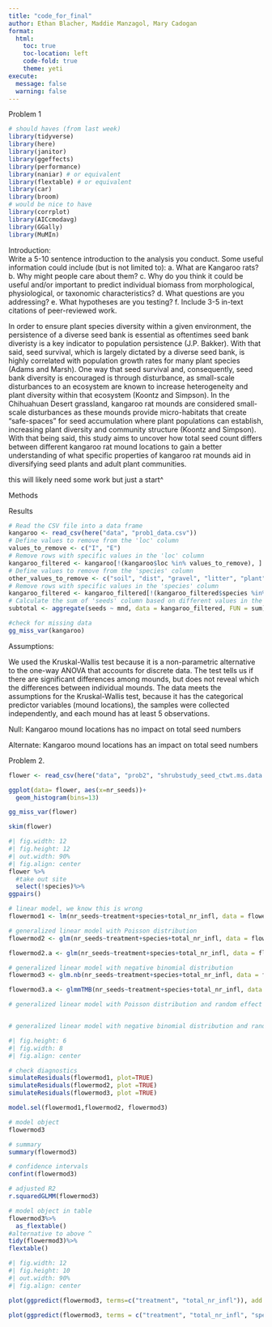```yaml
---
title: "code_for_final"
author: Ethan Blacher, Maddie Manzagol, Mary Cadogan
format: 
  html:
    toc: true
    toc-location: left
    code-fold: true
    theme: yeti 
execute:
  message: false
  warning: false
---
```


Problem 1

```r
# should haves (from last week)
library(tidyverse)
library(here)
library(janitor)
library(ggeffects)
library(performance)
library(naniar) # or equivalent
library(flextable) # or equivalent
library(car)
library(broom)
# would be nice to have
library(corrplot)
library(AICcmodavg)
library(GGally)
library(MuMIn)
```

Introduction:\
Write a 5-10 sentence introduction to the analysis you conduct. Some useful information could include (but is not limited to): a. What are Kangaroo rats? b. Why might people care about them? c. Why do you think it could be useful and/or important to predict individual biomass from morphological, physiological, or taxonomic characteristics? d. What questions are you addressing? e. What hypotheses are you testing? f. Include 3-5 in-text citations of peer-reviewed work.

In order to ensure plant species diversity within a given environment, the persistence of a diverse seed bank is essential as oftentimes seed bank diveristy is a key indicator to population persistence (J.P. Bakker). With that said, seed survival, which is largely dictated by a diverse seed bank, is highly correlated with population growth rates for many plant species (Adams and Marsh). One way that seed survival and, consequently, seed bank diversity is encouraged is through disturbance, as small-scale disturbances to an ecosystem are known to increase heterogeneity and plant diversity within that ecosystem (Koontz and Simpson). In the Chihuahuan Desert grassland, kangaroo rat mounds are considered small-scale disturbances as these mounds provide micro-habitats that create "safe-spaces" for seed accumulation where plant populations can establish, increasing plant diversity and community structure (Koontz and Simpson). With that being said, this study aims to uncover how total seed count differs between different kangaroo rat mound locations to gain a better understanding of what specific properties of kangaroo rat mounds aid in diversifying seed plants and adult plant communities.

this will likely need some work but just a start\^

Methods

Results

```r
# Read the CSV file into a data frame
kangaroo <- read_csv(here("data", "prob1_data.csv"))
# Define values to remove from the 'loc' column
values_to_remove <- c("I", "E")
# Remove rows with specific values in the 'loc' column
kangaroo_filtered <- kangaroo[!(kangaroo$loc %in% values_to_remove), ]
# Define values to remove from the 'species' column
other_values_to_remove <- c("soil", "dist", "gravel", "litter", "plant")
# Remove rows with specific values in the 'species' column
kangaroo_filtered <- kangaroo_filtered[!(kangaroo_filtered$species %in% other_values_to_remove), ]
# Calculate the sum of 'seeds' column based on different values in the 'mnd' column
subtotal <- aggregate(seeds ~ mnd, data = kangaroo_filtered, FUN = sum)

```

```r
#check for missing data
gg_miss_var(kangaroo)
```

Assumptions:

We used the Kruskal-Wallis test because it is a non-parametric alternative to the one-way ANOVA that accounts for discrete data. The test tells us if there are significant differences among mounds, but does not reveal which the differences between individual mounds. The data meets the assumptions for the Kruskal-Wallis test, because it has the categorical predictor variables (mound locations), the samples were collected independently, and each mound has at least 5 observations.

Null: Kangaroo mound locations has no impact on total seed numbers

Alternate: Kangaroo mound locations has an impact on total seed numbers

Problem 2.

```r
flower <- read_csv(here("data", "prob2", "shrubstudy_seed_ctwt.ms.data.csv"))
```

```r
ggplot(data= flower, aes(x=nr_seeds))+
  geom_histogram(bins=13)
```

```r
gg_miss_var(flower)
```

```r
skim(flower)
```

```r
#| fig.width: 12
#| fig.height: 12
#| out.width: 90%
#| fig.align: center
flower %>%
  #take out site
  select(!species)%>%
ggpairs()
```

```r
# linear model, we know this is wrong
flowermod1 <- lm(nr_seeds~treatment+species+total_nr_infl, data = flower)

# generalized linear model with Poisson distribution
flowermod2 <- glm(nr_seeds~treatment+species+total_nr_infl, data = flower, family="poisson")

flowermod2.a <- glm(nr_seeds~treatment+species+total_nr_infl, data = flower, family="poisson")

# generalized linear model with negative binomial distribution
flowermod3 <- glm.nb(nr_seeds~treatment+species+total_nr_infl, data = flower)

flowermod3.a <- glmmTMB(nr_seeds~treatment+species+total_nr_infl, data = flower, family = "nbinom2")

# generalized linear model with Poisson distribution and random effect of site


# generalized linear model with negative binomial distribution and random effect of site

```

```r
#| fig.height: 6
#| fig.width: 8
#| fig.align: center

# check diagnostics
simulateResiduals(flowermod1, plot=TRUE)
simulateResiduals(flowermod2, plot =TRUE)
simulateResiduals(flowermod3, plot =TRUE)
```

```r
model.sel(flowermod1,flowermod2, flowermod3)

```

```r
# model object
flowermod3

# summary 
summary(flowermod3)

# confidence intervals
confint(flowermod3)

# adjusted R2
r.squaredGLMM(flowermod3)
```

```r
# model object in table
flowermod3%>%
  as_flextable()
#alternative to above ^
tidy(flowermod3)%>%
flextable()
```

```r
#| fig.width: 12
#| fig.height: 10
#| out.width: 90%
#| fig.align: center

plot(ggpredict(flowermod3, terms=c("treatment", "total_nr_infl")), add.data = TRUE)

plot(ggpredict(flowermod3, terms = c("treatment", "total_nr_infl", "species")), add.data=TRUE)
```
